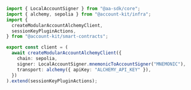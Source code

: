 ```ts base-client.ts
import { LocalAccountSigner } from "@aa-sdk/core";
import { alchemy, sepolia } from "@account-kit/infra";
import {
  createModularAccountAlchemyClient,
  sessionKeyPluginActions,
} from "@account-kit/smart-contracts";

export const client = (
  await createModularAccountAlchemyClient({
    chain: sepolia,
    signer: LocalAccountSigner.mnemonicToAccountSigner("MNEMONIC"),
    transport: alchemy({ apiKey: "ALCHEMY_API_KEY" }),
  })
).extend(sessionKeyPluginActions);
```
